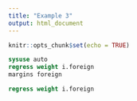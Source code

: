 ```yaml
---
title: "Example 3"
output: html_document
---
```


```r
knitr::opts_chunk$set(echo = TRUE)
```

```stata
sysuse auto
regress weight i.foreign
margins foreign
```

```stata
regress weight i.foreign
```
